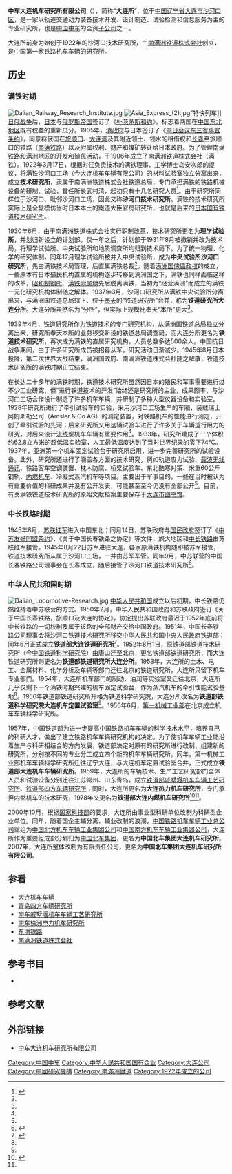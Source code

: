 {{Infobox Company
| company_name        = 中车大连机车研究所有限公司
| company_name_en     = CRRC Dalian Locomotive Research Institute Co., Ltd.
| company_logo        =
| company_type        = [[中國中央企業|中國中央企業]]
| company_slogan      = 
| market_information  = 
| abbreviated_name    = 大连所
| foundation          = 1995年9月24日 
| location            = {{CHN}}[[辽宁省|辽宁省]][[大连市|大连市]][[沙河口区|沙河口区]]中长街49号
| key_people      =  
| industry            = [[轨道交通|轨道交通]]裝備
| products          = 铁路机车机械及零部件、配套设备研发
| services            = 
| capital             = 
| revenue             = 
| operating_income    = 
| profit              = 
| total_asset         = 
| net_asset           = 
| market_value        = 
| num_employees       = 
| Net asset value     = 
| accounting_period   = 
| parent              = [[中国中车|中国中车]]
| divisions           = 
| major_shareholder   = 
| subsid              = 
| homepage            = http://www.crrcgc.cc/dls
| width               = 320px
}}
'''中车大连机车研究所有限公司'''（{{lang-en|CRRC Dalian Locomotive Research Institute Co., Ltd.}}），简称“'''大连所'''”，位于[[中国|中国]][[辽宁省|辽宁省]][[大连市|大连市]][[沙河口区|沙河口区]]，是一家以轨道交通动力装备技术开发、设计制造、试验检测和信息服务为主的专业研究所，也是[[中国中车|中国中车]]的全资[[子公司|子公司]]之一。

大连所前身为始创于1922年的沙河口技术研究所，由[[南满洲铁道株式会社|南满洲铁道株式会社]]创立，是中国第一家铁路机车车辆的研究所。

== 历史 ==
=== 满铁时期 ===
[[File:Dalian_Railway_Research_Institute.jpg|thumb]]
[[File:Asia_Express_(2).jpg|thumb]]”特快列车]]
[[日俄战争|日俄战争]]后，[[日本|日本]]与[[俄罗斯帝国|俄罗斯帝国]]签订了《[[朴茨茅斯和约|朴茨茅斯和约]]》，标志着两国在[[中国东北地区|中国东北地区]]既有权益的重新瓜分。1905年，[[清政府|清政府]]与日本签订了《[[中日会议东三省事宜条约|中日会议东三省事宜条约]]》，同意将俄国在[[旅顺口|旅顺口]]、[[大连湾|大连湾]]及其附近领土、领水的租借权和[[长春|长春]]至旅顺口的铁路（[[南满铁路|南满铁路]]）以及附属权利、财产和煤矿转让给日本政府。为了管理南满铁路和满洲地区的开发和[[殖民地|殖民活动]]，于1906年成立了[[南满洲铁道株式会社|南满洲铁道株式会社]]（满铁）。1922年3月17日，根据时任负责技术的满铁理事、工学博士岛安次郎的提议，将[[大连机车车辆|满铁沙河口工场]]（今[[大连机车车辆|大连机车车辆有限公司]]）的材料试验室独立分离出来，成立'''技术研究所'''，隶属于南满洲铁道株式会社铁道总局，专门承担满铁的铁路机械设备的研制、试验，首任所长武村清，起初只有十几名研究人员<ref name=jsydgzy>{{cite book |author= |title=《技术与帝国主义研究：日本在中国的殖民科研机构》 |year=2006 |publisher=山东教育出版社 |location=济南 |isbn=9787532853915 |page=}}</ref>。由于研究所同样位于沙河口、毗邻沙河口工场，因此又称'''沙河口技术研究所'''。满铁的技术研究所实际上是全盘模仿当时日本本土的鐵道大臣官房研究所，也就是后来的[[鐵道綜合技術研究所|日本国有铁道技术研究所]]。

1930年6月，由于南满洲铁道株式会社实行职制改革，技术研究所更名为'''理学试验所'''，并划归新设立的计划部。仅一年之后，计划部于1931年8月被撤销并改为技术局，将理学试验所、中央试验所和地质调查所均归到技术局下。为了统一物理、化学的研究体制，同年12月理学试验所被并入中央试验所，成为'''中央试验所沙河口研究所'''，先由满铁技术局管理，后直属满铁总裁<ref name=jsydgzy />。随着[[满洲国|满洲国]][[傀儡政权|傀儡政权]]的成立，一些原本有日本殖民机构直属的机构逐步转移到满洲国之下，满铁也同样面临这样的改革，[[昭和制钢所|昭和制钢所]]、[[满铁附属地|满铁附属地]]先后脱离满铁，当初为“经营满洲”而成立的满铁一元化研究机构体制随之解体。1937年3月，沙河口研究所从满铁中央试验所分离出来，与满洲国铁道总局辖下、位于[[奉天|奉天]]的“铁道研究所”合并，称为'''铁道研究所大连分所'''。大连分所虽然名为“分所”，但实际上规模比奉天“本所”更大<ref name=jsydgzy />。

1939年4月，铁道研究所作为铁道技术的专门研究机构，从满洲国铁道总局独立分离出来，研究所奉天本所的业务移交新设的铁道总局调查局，而大连分所更名为'''铁道技术研究所'''，再次成为满铁的直属研究机构，人员总数多达500余人。中国抗日战争期间，由于许多研究所成员被招募从军，研究活动日渐减少。1945年8月日本投降，第二次世界大战结束，满洲国政府、南满洲铁道株式会社随之解散，铁道技术研究所的满铁时期正式结束。

在长达二十多年的满铁时期，铁道技术研究所虽然因日本的殖民和军事需要进行过不少工业研究，但“进行铁道技术的开发”始终还是研究所的主业，成果颇丰，与沙河口工场合作设计制造了许多机车车辆，并研制了多种大型仪器设备和实验室。1928年研究所进行了牵引试验车的实验，采用沙河口工场生产的车厢，装载瑞士阿姆斯勒公司（Amsler & Co AG）的测定装置，对铁路机车的性能进行测定，开创了牵引试验的先河；后来研究所又用这辆试验车进行了许多关于车辆运行阻力的研究，对后来设计[[流线型|流线型]]机车车辆有重要作用<ref name=jsydgzy />。1933年，研究所建成了一个体积约62.8立方米的超低温实验室，人工最低温度达到了当时世界纪录的零下74℃。1937年，亚洲第一个机车固定试验台于研究所启用，进一步完善研究所的试验设备。此外，研究所还进行了涵盖各方面的技术研究，例如轨道应力试验、[[载波|载波无线通讯]]、铁路客车空调装置、枕木防腐、桥梁试验车、东北酷寒对策、米重60公斤钢轨、[[内燃机车|内燃机车]]、冷凝式蒸汽机车等项目。主要出于军事目的，一些在当时被认为有重要价值的科研成果并没有公开发表，可能甚至至今仍没有全部公开<ref name=jsydgzy />。目前，有关满铁铁道技术研究所的原始文献档案主要保存于[[大连市图书馆|大连市图书馆]]。

=== 中长铁路时期 ===
1945年8月，[[苏联红军|苏联红军]]进入中国东北；同月14日，苏联政府与[[国民政府|国民政府]]签订了《[[中苏友好同盟条约|中苏友好同盟条约]]》、《关于中国长春铁路之协定》等文件，旅大地区和[[中长铁路|中长铁路]]由苏联红军接管。1945年8月22日苏军进驻大连，各家原满铁机构随即被苏军接管，铁道技术研究所从属于沙河口工场，一并由苏军军管。同年9月，中苏联营的中国长春铁路公司理事会在长春成立，随后接管了沙河口铁道技术研究所<ref name=zgtljcclgy>{{cite book |author=铁道部机车车辆工业总公司：铁路机车车辆工业企业管理协会 |title=《中国铁路机车车辆工业(1949-1988)》 |year= 1989|publisher=中国铁道出版社 |location=北京 |isbn= |page=}}</ref>。

=== 中华人民共和国时期 ===
[[File:Dalian_Locomotive-Research.jpg|thumb]]
[[中华人民共和国|中华人民共和国]]成立以后初期，中长铁路仍然维持着中苏联营的方式。1950年2月，中华人民共和国政府和苏联政府签订《关于中国长春铁路，旅顺口及大连的协定》，协定提出苏联政府最迟于1952年底前将中长铁路的一切权利及属于该路的全部财产交给中国政府。1951年，中国长春铁路公司理事会将沙河口铁道技术研究所移交中华人民共和国中央人民政府铁道部；同年6月正式成立'''铁道部大连铁道研究所'''<ref name=nrjc1989>{{cite journal | author = -{涂}-俊武 | title = 大连内燃机车研究所在改革开放中振兴 | journal = 《内燃机车》 | volume = 188 | pages = 46-52 | publisher = 大連内燃機車研究所 | location = 大连 | issn = 1003-1820|date=1989年10月}}</ref>。1952年8月1日，原铁道部铁道技术研究所（今[[中国铁道科学研究院|中国铁道科学研究院]]）由唐山迁至北京，更名铁道部铁道研究所，而大连铁道研究所则更名为'''铁道部铁道研究所大连分所'''。1953年，大连所的土木、电工、金属材料、化学分析及车辆等部门迁往北京的铁道研究所，大连所只留下机车专业部门。1954年，大连所机车部门的制动、油润等实验室又迁往北京，大连所几乎仅剩下一个满铁时期兴建的机车固定试验台，作为蒸汽机车的牵引性能试验基地<ref name=zgtljcclgy />。1956年铁道部铁道研究所升格为铁道科学研究院，大连分所改名为'''铁道部铁道科学研究院大连机车定置试验室'''<ref name=nrjc1989 />。1956年6月，[[第一机械工业部|第一机械工业部]]在北京成立机车车辆科学研究所。

1957年，中国铁道部为进一步提高[[中国铁路|中国铁路]][[鐵道機車車輛|机车车辆]]的科学技术水平，培养自己的科研人才，做出了建立铁路机车车辆研究机构的决定。为了使机车车辆工业能沿着生产与科研相结合的方向发展，铁道部决定对原有的研究所进行改制，组建新的研究所，分别按不同的专业分工成立四个新的机车车辆研究所。同年，第一机械工业部机车车辆科学研究所迁往辽宁大连，与大连机车定置试验室合并，正式成立'''铁道部大连机车车辆研究所'''。1959年，大连所的车辆技术、生产工艺研究部门全体人员和试验设备分别迁往江苏常州、山东青岛，成立[[南车戚墅堰机车车辆工艺研究所|铁道部戚墅堰机车车辆工艺研究所]]、[[青岛四方车辆研究所|铁道部四方车辆研究所]]；同时，大连所更名为'''大连热力机车研究所'''，专门承担内燃机车的技术研究，1978年又更名为'''铁道部大连内燃机车研究所'''<ref>{{cite journal | author = 张鸷中 | year = 1993| title = 东北近代机车车辆技术的发展 | journal = 《中国科技史料》 | volume = 14 | issue = 2 | pages = 26-35 | publisher = 中国科学技术史学会 | location = 北京 | issn = 1000-0798 }}</ref><ref name=nrjc1989 />。

2000年10月，根据[[中华人民共和国科学技术部|国家科技部]]的要求，大连所由事业型科研单位改制为科研型企业单位。同年，随着国企主辅分离、辅业改制的浪潮，[[中国铁路机车车辆工业总公司|中国铁路机车车辆工业总公司]]重组为[[中国北方机车车辆工业集团公司|中国北方机车车辆工业集团公司]]和[[中国南方机车车辆工业集团公司|中国南方机车车辆工业集团公司]]，大连所作为重要组成部分划归为[[中国北车集团|中国北车集团]]，更名为'''中国北车集团大连机车研究所'''。2007年，大连所整体改制为有限责任公司，更名为'''中国北车集团大连机车研究所有限公司'''。

== 参看 ==
{{Portal|鐵路|P train.svg}}
* [[大连机车车辆|大连机车车辆]]
* [[青岛四方车辆研究所|青岛四方车辆研究所]]
* [[南车戚墅堰机车车辆工艺研究所|南车戚墅堰机车车辆工艺研究所]]
* [[南车株洲电力机车研究所|南车株洲电力机车研究所]]
* [[东清铁路|东清铁路]]
* [[南满洲铁道株式会社|南满洲铁道株式会社]]

== 参考书目 ==
*{{cite book |author=满铁铁研会 |title=《{{lang|ja|満鉄鉄道技術研究所史}}》（满铁铁道技术研究所所史） |year=平成二年（1990） |publisher=满铁铁研会 |location= |isbn= |page=}}

== 参考文献 ==
{{reflist}}

== 外部链接 ==
* [http://www.crrcgc.cc/dls 中车大连机车研究所有限公司] {{Wayback|url=http://www.crrcgc.cc/dls |date=20200702023408 }}

{{中国轨道交通装备企业}}

[[Category:中国中车|Category:中国中车]]
[[Category:中华人民共和国国有企业|Category:中华人民共和国国有企业]]
[[Category:大连公司|Category:大连公司]]
[[Category:中國研究機構|Category:中國研究機構]]
[[Category:南滿洲鐵道|Category:南滿洲鐵道]]
[[Category:1922年成立的公司|Category:1922年成立的公司]]